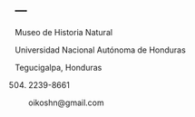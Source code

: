 ---
---
  
<link rel="stylesheet" href="styles.css" type="text/css">
    
<p>Museo de Historia Natural</p>
<p>Universidad Nacional Autónoma de Honduras</p>
<p>Tegucigalpa, Honduras</p>
<p>(504) 2239-8661</p>
<p>oikoshn@gmail.com</p>


